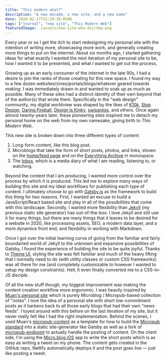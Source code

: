 ```yaml
---
title: "This modern what?"
description: "A new decade, a new site, and a new name"
date: 2020-02-17T15:29:38-0500
tags: ["journal", "new site", "This Modern Web"]
featuredImage: ./assets/new-site-who-dis/tmw.png
---
```


Every year or so I get the itch to start redesigning my personal site with the intention of writing more, showcasing more work, and generally creating more things to put on the internet. About six months ago, I started gathering ideas for what exactly I wanted the next iteration of my personal site to be, how I wanted it to be presented, and what _I_ wanted to get out the process.

Growing up as an early consumer of the internet in the late 90s, I had a desire to join the ranks of those creating for this new space. I found my way to a few dozen websites/zines/portals/blogs/whatever geared towards _making_. I was immediately drawn in and wanted to soak up as much as possible. Many of these sites had a distinct identity of their own beyond that of the author(s) that wrote them. Specifically in the "web design" community, my digital worldview was shaped by the likes of [K10k](https://web.archive.org/web/20030207162038/http://www.k10k.net:80/), [Stop Design](http://v2.stopdesign.com/), [Daring Fireball](https://daringfireball.net), [Design Is Kinky](https://web.archive.org/web/20020802043308/http://designiskinky.com/index_main.html), [swissmiss](https://web.archive.org/web/20051202063834/http://swissmiss.typepad.com/), and others. Once again almost twenty-years later, these pioneering sites inspired me to detach my personal home on the web from my own namesake, giving birth to _This Modern Web_.

This new site is broken down into three different types of content:

1. Long-form content, like this blog post.
2. Microblogs that take the form of short posts, photos, and links, shown on the [home/feed page](/) and on the [Everything Archive](/archive) in monospace.
3. The [Inbox](/inbox), which is a media diary of what I am reading, listening to, or watching.

Beyond the content that I am producing, I wanted more control over the process by which it is produced. This led me to explore many ways of _building_ this site and my ideal workflows for publishing each type of content. I ultimately choose to go with [Gatsby.js](https://gatsbyjs.com) as the framework to build this thing for two reasons. First, I wanted an excuse to build a JavaScript/React based site and play in all of the possibilities that come with this landscape. Secondly, I wanted more flexibility than [Jekyll](https://jekyllrb.com) (my previous static site generator) has out-of-the-box. I love Jekyll and still use it for many things, but there are many things that it leaves to be desired for a website in 2020, like processing assets, SEO, a modern data layer, and a more dynamice front end, and flexibility in working with Markdown.

Once I got over the initial learning curve of going from the familiar and fairly boundaried world of Jekyll to the unknown and expansive possibilities of Gatsby, I found the experience of building the site to be quite joyful. Thanks to [Theme UI](https://themeui.com), styling the site was felt familiar and much of the heavy lifting that I normally need to do (with utility classes or custom CSS frameworks) was all there for me (and completely customizable to however I wanted to setup my design constraints). Hell, it even finally converted me to a CSS-in-JS disciple.

Of all the new stuff though, my biggest improvement was making the content creation workflow more ergonomic. I was heavily inspired by [Muan's personal site](https://muan.co) which is purely Microblog / Micropub-based collection of "notes". I love the idea of a personal site with short low-commitment posts as it harkens back to all those early blogs that had their own "news feeds". I toyed around with this before on the last iteration of my site, but it never really felt like I had the right implementation. Behind the scenes, I used Muan's [micropub-content](https://github.com/muan/micropub-content) as a template for how to build the [Micropub standard](https://www.w3.org/TR/micropub/) into a static site-generator like Gatsby as well as a fork of [micropub-endpoint](https://github.com/muan/micropub-endpoint) to actually handle the posting of content. On the client side, I'm using the [Micro.blog iOS](https://apps.apple.com/us/app/micro-blog/id1253201335) app to write the short posts which is as easy as writing a tweet on my phone. The content gets created in the GitHub repo, Netlify automatically deploys it and the post goes live — just like posting a tweet.

